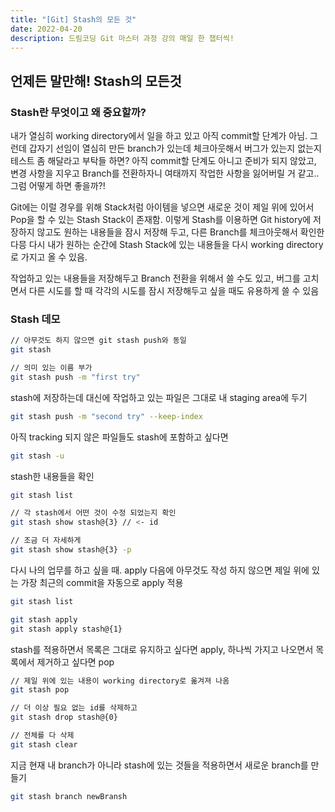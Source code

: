 ```yaml
---
title: "[Git] Stash의 모든 것"
date: 2022-04-20
description: 드림코딩 Git 마스터 과정 강의 매일 한 챕터씩!
---
```


## 언제든 말만해! Stash의 모든것
### Stash란 무엇이고 왜 중요할까?
내가 열심히 working directory에서 일을 하고 있고 아직 commit할 단계가 아님. 그런데 갑자기 선임이
열심히 만든 branch가 있는데 체크아웃해서 버그가 있는지 없는지 테스트 좀 해달라고 부탁들 하면?
아직 commit할 단계도 아니고 준비가 되지 않았고, 변경 사항을 지우고 Branch를 전환하자니 
여태까지 작업한 사항을 잃어버릴 거 같고.. 그럼 어떻게 하면 좋을까?!

Git에는 이럴 경우를 위해 Stack처럼 아이템을 넣으면 새로운 것이 제일 위에 있어서 Pop을 할 수 있는
Stash Stack이 존재함. 이렇게 Stash를 이용하면 Git history에 저장하지 않고도 원하는 내용들을 잠시 저장해 두고,
다른 Branch를 체크아웃해서 확인한 다믕 다시 내가 원하는 순간에 Stash Stack에 있는 내용들을 
다시 working directory로 가지고 올 수 있음.

작업하고 있는 내용들을 저장해두고 Branch 전환을 위해서 쓸 수도 있고, 
버그를 고치면서 다른 시도를 할 때 각각의 시도를 잠시 저장해두고 싶을 때도 유용하게 쓸 수 있음


### Stash 데모
```bash
// 아무것도 하지 않으면 git stash push와 동일
git stash

// 의미 있는 이름 부가
git stash push -m "first try"
```

stash에 저장하는데 대신에 작업하고 있는 파일은 그대로 내 staging area에 두기
```bash
git stash push -m "second try" --keep-index
```

아직 tracking 되지 않은 파일들도 stash에 포함하고 싶다면
```bash
git stash -u
```

stash한 내용들을 확인
```bash
git stash list

// 각 stash에서 어떤 것이 수정 되었는지 확인
git stash show stash@{3} // <- id

// 조금 더 자세하게
git stash show stash@{3} -p
```

다시 나의 업무를 하고 싶을 때. apply 다음에 아무것도 작성 하지 않으면 
제일 위에 있는 가장 최근의 commit을 자동으로 apply 적용
```bash
git stash list 

git stash apply
git stash apply stash@{1}
```

stash를 적용하면서 목록은 그대로 유지하고 싶다면 apply, 하나씩 가지고 나오면서 목록에서 제거하고 싶다면 pop
```bash
// 제일 위에 있는 내용이 working directory로 옮겨져 나옴
git stash pop

// 더 이상 필요 없는 id를 삭제하고
git stash drop stash@{0}

// 전체를 다 삭제
git stash clear
```

지금 현재 내 branch가 아니라 stash에 있는 것들을 적용하면서 새로운 branch를 만들기
```bash
git stash branch newBransh
```
